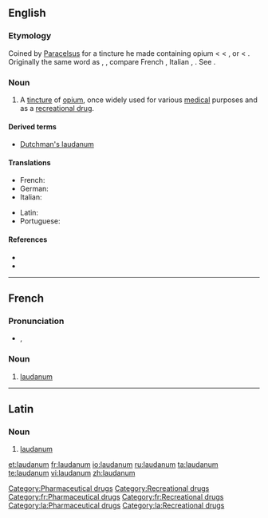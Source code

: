 {{also|Laudanum}}
==English==
{{wikipedia}}

===Etymology===
Coined by [[w:Paracelsus|Paracelsus]] for a tincture he made containing opium < {{etyl|NL.}} < {{etyl|la}} {{term|laudare||to praise|lang=la}}, or {{term|ladanum||a gum resin|lang=la}} < {{etyl|grc}} {{term|sc=polytonic|λάδανον||tr=ladanon|lang=grc}}. Originally the same word as {{term|ladanum}}, {{term|ladbdanum}}, compare French {{term|laudanum|lang=fr}}, Italian {{term|laudano|lang=it}}, {{term|ladano|lang=it}}. See {{term|ladanum}}.

===Noun===
{{en-noun|-}}

# A [[tincture]] of [[opium]], once widely used for various [[medical]] purposes and as a [[recreational drug]].

====Derived terms====
* [[Dutchman's laudanum]]

====Translations====
{{trans-top|the tincture of opium once widely used}}
* French: {{t+|fr|laudanum|m}}
* German: {{t-|de|Laudanum|n}}
* Italian: {{t-|it|laudano|m}}
{{trans-mid}}
* Latin: {{t-|la|laudanum}}
* Portuguese: {{t-|pt|láudano|m}}
{{trans-bottom}}

====References====
* {{R:1913}}
* {{R:Online Etymology Dictionary}}

[[Category:Pharmaceutical drugs]]
[[Category:Recreational drugs]]

----

==French==
{{wikipedia|lang=fr}}

===Pronunciation===
* {{IPA|/lɔ.da.nɔm/|lang=fr}}, {{SAMPA|/lO.da.nOm/}}

===Noun===
{{infl|fr|noun}}

# [[#English|laudanum]]

[[Category:fr:Pharmaceutical drugs]]
[[Category:fr:Recreational drugs]]

----

==Latin==
===Noun===
{{infl|la|noun}}

# [[#English|laudanum]]

[[Category:la:Pharmaceutical drugs]]
[[Category:la:Recreational drugs]]

[[et:laudanum]]
[[fr:laudanum]]
[[io:laudanum]]
[[ru:laudanum]]
[[ta:laudanum]]
[[te:laudanum]]
[[vi:laudanum]]
[[zh:laudanum]]